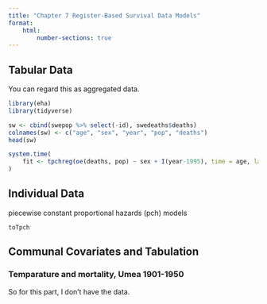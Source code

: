 ```yaml
---
title: "Chapter 7 Register-Based Survival Data Models"
format: 
    html:
        number-sections: true
---
```

## Tabular Data

You can regard this as aggregated data.

```r
library(eha)
library(tidyverse)

sw <- cbind(swepop %>% select(-id), swedeaths$deaths)
colnames(sw) <- c("age", "sex", "year", "pop", "deaths")
head(sw)
```

```r
system.time(
    fit <- tpchreg(oe(deaths, pop) ~ sex + I(year-1995), time = age, last=101, data = sw)
)
```

## Individual Data

piecewise constant proportional hazards (pch) models

`toTpch`

## Communal Covariates and Tabulation

### Temparature and mortality, Umea 1901-1950

So for this part, I don't have the data.


